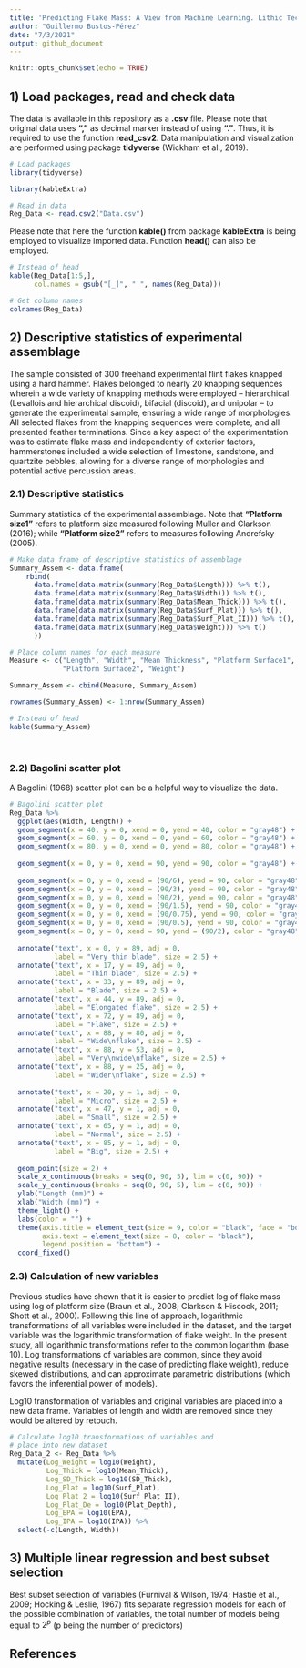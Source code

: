 ```yaml
---
title: 'Predicting Flake Mass: A View from Machine Learning. Lithic Technology'
author: "Guillermo Bustos-Pérez"
date: "7/3/2021"
output: github_document
---
```


```r
knitr::opts_chunk$set(echo = TRUE)
```

## 1) Load packages, read and check data    

The data is available in this repository as a **.csv** file. Please note that original data uses **","** as decimal marker instead of using **"."**. Thus, it is required to use the function **read_csv2**. Data manipulation and visualization are performed using package **tidyverse** (Wickham et al., 2019).   

```r
# Load packages  
library(tidyverse)
```
```r
library(kableExtra)
```

```r
# Read in data
Reg_Data <- read.csv2("Data.csv")
```

Please note that here the function **kable()** from package **kableExtra** is being employed to visualize imported data. Function **head()** can also be employed.

```r
# Instead of head
kable(Reg_Data[1:5,],
      col.names = gsub("[_]", " ", names(Reg_Data)))
```
```r
# Get column names
colnames(Reg_Data)
```
## 2) Descriptive statistics of experimental assemblage   

The sample consisted of 300 freehand experimental flint flakes knapped using a hard hammer. Flakes belonged to nearly 20 knapping sequences wherein a wide variety of knapping methods were employed – hierarchical (Levallois and hierarchical discoid), bifacial (discoid), and unipolar – to generate the experimental sample, ensuring a wide range of morphologies. All selected flakes from the knapping sequences were complete, and all presented feather terminations. Since a key aspect of the experimentation was to estimate flake mass and independently of exterior factors, hammerstones included a wide selection of limestone, sandstone, and quartzite pebbles, allowing for a diverse range of morphologies and potential active percussion areas.


### 2.1) Descriptive statistics   

Summary statistics of the experimental assemblage. Note that **"Platform size1"** refers to platform size measured following Muller and Clarkson (2016); while **"Platform size2"** refers to measures following Andrefsky (2005).

```r
# Make data frame of descriptive statistics of assemblage
Summary_Assem <- data.frame(
    rbind(
      data.frame(data.matrix(summary(Reg_Data$Length))) %>% t(),
      data.frame(data.matrix(summary(Reg_Data$Width))) %>% t(),
      data.frame(data.matrix(summary(Reg_Data$Mean_Thick))) %>% t(),
      data.frame(data.matrix(summary(Reg_Data$Surf_Plat))) %>% t(),
      data.frame(data.matrix(summary(Reg_Data$Surf_Plat_II))) %>% t(),
      data.frame(data.matrix(summary(Reg_Data$Weight))) %>% t()
      ))

# Place column names for each measure
Measure <- c("Length", "Width", "Mean Thickness", "Platform Surface1",
             "Platform Surface2", "Weight")

Summary_Assem <- cbind(Measure, Summary_Assem)

rownames(Summary_Assem) <- 1:nrow(Summary_Assem)
```
```r
# Instead of head
kable(Summary_Assem)
```
   
\ 

### 2.2) Bagolini scatter plot   

A Bagolini (1968) scatter plot can be a helpful way to visualize the data. 

```r
# Bagolini scatter plot
Reg_Data %>% 
  ggplot(aes(Width, Length)) +
  geom_segment(x = 40, y = 0, xend = 0, yend = 40, color = "gray48") +
  geom_segment(x = 60, y = 0, xend = 0, yend = 60, color = "gray48") +
  geom_segment(x = 80, y = 0, xend = 0, yend = 80, color = "gray48") +
  
  geom_segment(x = 0, y = 0, xend = 90, yend = 90, color = "gray48") +
  
  geom_segment(x = 0, y = 0, xend = (90/6), yend = 90, color = "gray48") +
  geom_segment(x = 0, y = 0, xend = (90/3), yend = 90, color = "gray48") +
  geom_segment(x = 0, y = 0, xend = (90/2), yend = 90, color = "gray48") +
  geom_segment(x = 0, y = 0, xend = (90/1.5), yend = 90, color = "gray48") +
  geom_segment(x = 0, y = 0, xend = (90/0.75), yend = 90, color = "gray48") +
  geom_segment(x = 0, y = 0, xend = (90/0.5), yend = 90, color = "gray48") +
  geom_segment(x = 0, y = 0, xend = 90, yend = (90/2), color = "gray48") +
  
  annotate("text", x = 0, y = 89, adj = 0, 
           label = "Very thin blade", size = 2.5) +
  annotate("text", x = 17, y = 89, adj = 0, 
           label = "Thin blade", size = 2.5) +
  annotate("text", x = 33, y = 89, adj = 0, 
           label = "Blade", size = 2.5) +
  annotate("text", x = 44, y = 89, adj = 0, 
           label = "Elongated flake", size = 2.5) +
  annotate("text", x = 72, y = 89, adj = 0, 
           label = "Flake", size = 2.5) +
  annotate("text", x = 88, y = 80, adj = 0, 
           label = "Wide\nflake", size = 2.5) +
  annotate("text", x = 88, y = 53, adj = 0, 
           label = "Very\nwide\nflake", size = 2.5) +
  annotate("text", x = 88, y = 25, adj = 0, 
           label = "Wider\nflake", size = 2.5) +
  
  annotate("text", x = 20, y = 1, adj = 0, 
           label = "Micro", size = 2.5) +
  annotate("text", x = 47, y = 1, adj = 0, 
           label = "Small", size = 2.5) +
  annotate("text", x = 65, y = 1, adj = 0, 
           label = "Normal", size = 2.5) +
  annotate("text", x = 85, y = 1, adj = 0, 
           label = "Big", size = 2.5) +
  
  geom_point(size = 2) +
  scale_x_continuous(breaks = seq(0, 90, 5), lim = c(0, 90)) +
  scale_y_continuous(breaks = seq(0, 90, 5), lim = c(0, 90)) +
  ylab("Length (mm)") +
  xlab("Width (mm)") +
  theme_light() +
  labs(color = "") +
  theme(axis.title = element_text(size = 9, color = "black", face = "bold"),
        axis.text = element_text(size = 8, color = "black"),
        legend.position = "bottom") +
  coord_fixed() 

```
    

### 2.3) Calculation of new variables    

Previous studies have shown that it is easier to predict log of flake mass using log of platform size (Braun et al., 2008; Clarkson & Hiscock, 2011; Shott et al., 2000). Following this line of approach, logarithmic transformations of all variables were included in the dataset, and the target variable was the logarithmic transformation of flake weight. In the present study, all logarithmic transformations refer to the common logarithm (base 10). Log transformations of variables are common, since they avoid negative results (necessary in the case of predicting flake weight), reduce skewed distributions, and can approximate parametric distributions (which favors the inferential power of models).   

Log10 transformation of variables and original variables are placed into a new data frame. Variables of length and width are removed since they would be altered by retouch.  

```r
# Calculate log10 transformations of variables and 
# place into new dataset
Reg_Data_2 <- Reg_Data %>% 
  mutate(Log_Weight = log10(Weight),
         Log_Thick = log10(Mean_Thick),
         Log_SD_Thick = log10(SD_Thick),
         Log_Plat = log10(Surf_Plat),
         Log_Plat_2 = log10(Surf_Plat_II),
         Log_Plat_De = log10(Plat_Depth),
         Log_EPA = log10(EPA),
         Log_IPA = log10(IPA)) %>% 
  select(-c(Length, Width))
```


## 3) Multiple linear regression and best subset selection    

Best subset selection of variables (Furnival & Wilson, 1974; Hastie et al., 2009; Hocking & Leslie, 1967) fits separate regression models for each of the possible combination of variables, the total number of models being equal to $2^p$ (p being the number of predictors)


## References   


